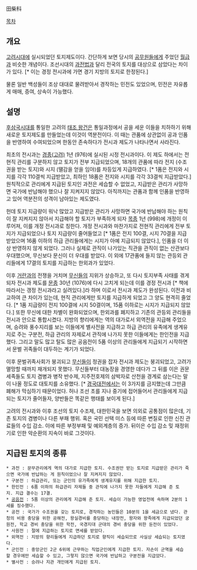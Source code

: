 田柴科

[[목차]]
== 개요 ==
[[고려]]시대에 실시되었던 토지제도이다. 간단하게 보면 당시의 [[공무원]]들에게 주었던 [[월급]]과 비슷한 개념이다. 조선시대의 [[과전법]]과 달리 전국의 토지를 대상으로 삼았다는 차이가 있다. [* 이는 경정 전시과에 가면 경기 지방의 토지로 한정된다.]

물론 일반 백성들이 조상 대대로 물려받아서 경작하는 민전도 있었으며, 민전은 자유롭게 매매, 증여, 상속이 가능했다.

== 설명 ==
[[후삼국시대]]를 통일한 고려의 [[태조 왕건]]은 통일과정에서 공을 세운 이들을 치하하기 위해 새로운 토지제도를 만들었는데 이것이 역분전이다. 이 때는 관품에 상관없이 공과 인품을 반영하여 수여되었으며 한동안 존속하다가 전시과 제도가 나타나면서 사라진다.

최초의 전시과는 [[경종(고려)]] 1년 (976)에 실시된 시정 전시과이다. 이 제도 하에서는 전현직 관리를 구분하지 않고 토지가 전부 지급되었으며, 18개의 관품에 따라 전지 (수조권을 받는 토지)와 시지 (땔감을 얻을 임야)를 차등있게 지급하였다. [* 1품은 전지와 시지를 각각 110결씩 지급받았고, 최하인 18품은 전지와 시지를 각각 33결씩 지급받았다.] 원칙적으로 관리에게 지급된 토지인 과전은 세습할 수 없었고, 지급받은 관리가 사망하면 국가에 반납해야 했으나 잘 지켜지지 않았다. 아직까지는 관품과 함께 인품을 반영하고 있어 역분전의 성격이 남아있는 제도였다.

헌데 토지 지급량이 워낙 많았고 지급받은 관리가 사망하면 국가에 반납해야 하는 원칙이 잘 지켜지지 않아서 지급해야 할 토지가 부족하게 되자 [[목종]] 1년 (998)에 개정이 이루어져, 이를 개정 전시과로 칭한다. 개정 전시과와 마찬가지로 전현직 관리에게 전부 토지가 지급되었으나 토지 지급량이 줄어들었고 [* 1품은 전지 100결, 시지 70결을 지급받았으며 16품 이하의 하급 관리들에게는 시지가 아예 지급되지 않았다.], 인품을 더 이상 반영하지 않게 되었다. 그러나 실제로 관직이 나가있는 직관을 관직이 없는 산관보다 우대했으며, 무신보다 문신이 더 우대를 받았다. 이 외에 17관품에 들지 않는 관등외 관리들에게 17결의 토지를 지급하는 한외과가 있었다.

이후 [[거란]]과의 전쟁을 거치며 [[무신]]들의 지위가 상승하고, 또 다시 토지부족 사태를 겪게 되자 전시과 제도를 [[문종]] 30년 (1076)에 다시 고치게 되는데 이를 경정 전시과 [* 책에 따라서는 갱정 전시과라고 실려있다.]라 하며 이로서 전시과 제도가 완성된다. 이전과 비교하여 큰 차이가 있는데, 현직 관리에게만 토지를 지급하게 되었고 그 양도 현격히 줄었다. [* 1품 지급량이 전지 100결에 시지 50결이며, 15품 이하로는 시지가 지급되지 않았다.] 또한 무신에 대한 차별이 완화되었으며, 한외과를 폐지하고 기존의 관등외 관리들을 전시과 안으로 통합시켰다. 지방의 향리에게는 역의 대가로서 외역전을 지급해 주었으며, 승려와 풍수지리를 보는 이들에게 별사전을 지급하고 하급 관리의 유족에게 생계유지로 주는 구분전, 하급 관리의 자제로서 관직에 나가지 못한 이들에게는 한인전을 지급했다. 그리고 말도 많고 탈도 많은 공음전이 5품 이상의 관리들에게 지급되기 시작하면서 문벌 귀족들이 대두하는 계기가 되었다.

이후 문벌귀족사회가 붕괴되고 [[무신]]들이 정권을 잡자 전시과 제도는 붕괴되었고, 고려가 멸망할 때까지 재개되지 못했다. 무신들부터 대농장을 경영한 데다가 그 뒤를 이은 권문세족들도 토지 겸병과 병작 반수제, 지주전호제의 삼박자로 산천을 경계로 삼는다는 말이 나올 정도로 대토지를 소유했다. [* [[경국대전]]에서는 이 3가지를 금지했는데 그만큼 폐해가 막심하기 때문이었다. 허나 조선 초를 지나 중기에 접어들어서 관리들에게 지급되는 토지가 줄어들자, 양반들은 똑같은 행태를 보이게 된다.]

고려의 전시과와 이후 조선의 토지 수조제, 대한민국을 보면 의외로 공통점이 많은데, 기존 토지의 겸병이나 다른 부패 행위. 혹은 국민 선택 미스 등에 따른 변질로 인한 신진 관료들의 수입 감소. 이에 따른 부정부패 및 예외계층의 증가. 뒤이은 수입 감소 밎 재정위기로 인한 악순환의 지속이 바로 그것이다.

== 지급된 토지의 종류 ==
 * 과전 : 문무관리에게 역의 대가로 지급한 토지. 수조권만 받는 토지로 지급받은 관리가 죽으면 국가에 반납하는 게 원칙이었으나 잘 지켜지지 않았다. 
 * 구분전 : 하급관리, 또는 군인의 유가족에게 생계유지를 위해 지급한 토지.
 * 한인전 : 6품 이하의 하급관리 자제들 중 관직에 나가지 못한 자들에게 지급해 준 토지. 지급 결수는 17결.
 * [[공음전]] : 5품 이상의 관리에게 지급해 준 토지. 세습이 가능한 영업전에 속하며 2분의 1세를 징수했다.
 * 공전 : 국가가 수조권을 갖는 토지로, 경작하는 농민들은 10분의 1을 세금으로 냈다. 관청의 비용 충당을 위한 공해전, 왕실경비를 충당하는 내장전, 왕자와 왕족에게 지급되었던 궁원전, 학교 경비 충당을 위한 학전, 국경지대 군대의 경비 충당을 위한 둔전이 있었다.
 * 사원전 : 절에 지급하는 토지로 면세를 받았다.
 * 외역전 : 지방의 향리들에게 지급하던 토지로 향직이 세습되므로 사실상 세습되는 토지였다.
 * 군인전 : 중앙군인 2군 6위에 근무하는 직업군인에게 지급한 토지. 자손이 군역을 세습할 경우에만 세습할 수 있고, 그렇지 않으면 국가에 반납하고 구분전을 지급았다.
 * 별사전 : 승려나 지관 개인에게 지급된 토지.
